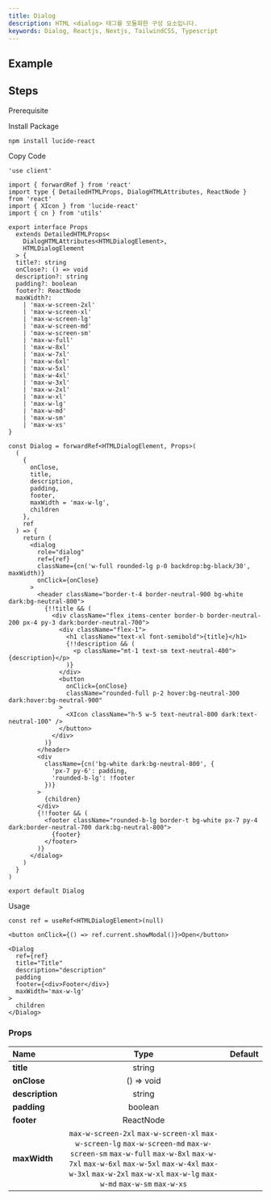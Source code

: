 ```yaml
---
title: Dialog
description: HTML <dialog> 태그를 모듈화한 구성 요소입니다.
keywords: Dialog, Reactjs, Nextjs, TailwindCSS, Typescript
---
```


## Example

<Storybook url="https://workshop.dongwook.kim/?path=/docs/components-dialog-v1--docs" />

## Steps

<Steps>

<Step>Prerequisite</Step>

<Blocks>
  <LinkBlock icon="utils" name="cn" slug="/utils/cn" />
</Blocks>

<Step>Install Package</Step>

```bash
npm install lucide-react
```

<Step>Copy Code</Step>

```tsx title="components/Dialog/index.tsx"
'use client'

import { forwardRef } from 'react'
import type { DetailedHTMLProps, DialogHTMLAttributes, ReactNode } from 'react'
import { XIcon } from 'lucide-react'
import { cn } from 'utils'

export interface Props
  extends DetailedHTMLProps<
    DialogHTMLAttributes<HTMLDialogElement>,
    HTMLDialogElement
  > {
  title?: string
  onClose?: () => void
  description?: string
  padding?: boolean
  footer?: ReactNode
  maxWidth?:
    | 'max-w-screen-2xl'
    | 'max-w-screen-xl'
    | 'max-w-screen-lg'
    | 'max-w-screen-md'
    | 'max-w-screen-sm'
    | 'max-w-full'
    | 'max-w-8xl'
    | 'max-w-7xl'
    | 'max-w-6xl'
    | 'max-w-5xl'
    | 'max-w-4xl'
    | 'max-w-3xl'
    | 'max-w-2xl'
    | 'max-w-xl'
    | 'max-w-lg'
    | 'max-w-md'
    | 'max-w-sm'
    | 'max-w-xs'
}

const Dialog = forwardRef<HTMLDialogElement, Props>(
  (
    {
      onClose,
      title,
      description,
      padding,
      footer,
      maxWidth = 'max-w-lg',
      children
    },
    ref
  ) => {
    return (
      <dialog
        role="dialog"
        ref={ref}
        className={cn('w-full rounded-lg p-0 backdrop:bg-black/30', maxWidth)}
        onClick={onClose}
      >
        <header className="border-t-4 border-neutral-900 bg-white dark:bg-neutral-800">
          {!!title && (
            <div className="flex items-center border-b border-neutral-200 px-4 py-3 dark:border-neutral-700">
              <div className="flex-1">
                <h1 className="text-xl font-semibold">{title}</h1>
                {!!description && (
                  <p className="mt-1 text-sm text-neutral-400">{description}</p>
                )}
              </div>
              <button
                onClick={onClose}
                className="rounded-full p-2 hover:bg-neutral-300 dark:hover:bg-neutral-900"
              >
                <XIcon className="h-5 w-5 text-neutral-800 dark:text-neutral-100" />
              </button>
            </div>
          )}
        </header>
        <div
          className={cn('bg-white dark:bg-neutral-800', {
            'px-7 py-6': padding,
            'rounded-b-lg': !footer
          })}
        >
          {children}
        </div>
        {!!footer && (
          <footer className="rounded-b-lg border-t bg-white px-7 py-4 dark:border-neutral-700 dark:bg-neutral-800">
            {footer}
          </footer>
        )}
      </dialog>
    )
  }
)

export default Dialog
```

<Step>Usage</Step>

```tsx
const ref = useRef<HTMLDialogElement>(null)

<button onClick={() => ref.current.showModal()}>Open</button>

<Dialog
  ref={ref}
  title="Title"
  description="description"
  padding
  footer={<div>Footer</div>}
  maxWidth='max-w-lg'
>
  children
</Dialog>
```

</Steps>

### Props

| Name            |                                                                                                                        Type                                                                                                                        | Default |
| :-------------- | :------------------------------------------------------------------------------------------------------------------------------------------------------------------------------------------------------------------------------------------------: | :-----: |
| **title**       |                                                                                                                       string                                                                                                                       |         |
| **onClose**     |                                                                                                                     () => void                                                                                                                     |         |
| **description** |                                                                                                                       string                                                                                                                       |         |
| **padding**     |                                                                                                                      boolean                                                                                                                       |         |
| **footer**      |                                                                                                                     ReactNode                                                                                                                      |         |
| **maxWidth**    | `max-w-screen-2xl` `max-w-screen-xl` `max-w-screen-lg` `max-w-screen-md` `max-w-screen-sm` `max-w-full` `max-w-8xl` `max-w-7xl` `max-w-6xl` `max-w-5xl` `max-w-4xl` `max-w-3xl` `max-w-2xl` `max-w-xl` `max-w-lg` `max-w-md` `max-w-sm` `max-w-xs` |         |
